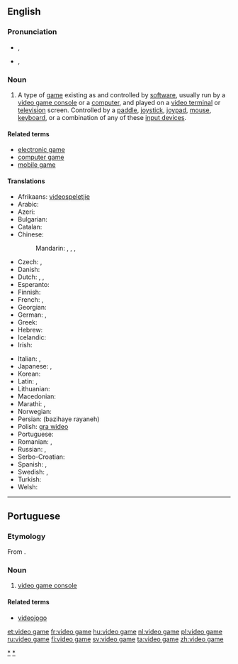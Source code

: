 ==English==

===Pronunciation===
* {{a|UK}} {{IPA|/ˈvɪ.di.ˌoʊ ɡeɪm/}}, {{X-SAMPA|/"vI.di.%oU geIm/}}
* {{a|US}} {{IPA|/ˈvɪ.di.ˌoʊ ɡeɪm/}}, {{X-SAMPA|/"vI.di.%oU geIm/}}

===Noun===
{{wikipedia}}
{{en-noun|sg=[[video]] [[game]]}}

# A type of [[game]] existing as and controlled by [[software]], usually run by a [[video game console]] or a [[computer]], and played on a [[video terminal]] or [[television]] screen.  Controlled by a [[paddle]], [[joystick]], [[joypad]], [[mouse]], [[keyboard]], or a combination of any of these [[input device]]s.

====Related terms====
* [[electronic game]]
* [[computer game]]
* [[mobile game]]

====Translations====
{{trans-top|game controlled by a software}}
* Afrikaans: [[videospeletjie]]
* Arabic: {{t-|ar|لعبة فيديو|f|tr=la`b fiidiyu}}
* Azeri: {{t-|az|video oyun}}
* Bulgarian: {{t-|bg|видеоигра|f|tr=videoigra}}
* Catalan: {{t+|ca|videojoc|m}}
* Chinese:
*: Mandarin: {{t|cmn|電子遊戲|sc=Hani}}, {{t|cmn|电子游戏|tr=diànzǐ yóuxì|sc=Hani}}, {{t|cmn|電腦遊戲|sc=Hani}}, {{t|cmn|电脑游戏|tr=diànnǎo yóuxì|sc=Hani}}
* Czech: {{t-|cs|videohra|f}}, {{t-|cs|počítačová hra|f}}
* Danish: {{t-|da|videospil}}
* Dutch: {{t+|nl|videospel|n}}, {{t+|nl|videospelletje|n}}, {{t+|nl|game|m}}
* Esperanto: {{t-|eo|videoludo}}
* Finnish: {{t+|fi|videopeli}}
* French: {{t+|fr|jeu vidéo|m}}, {{t+|fr|jeux vidéo|p}}
* Georgian: {{t-|ka|ვიდეო თამაში|tr=video t’amashi|sc=Geor}}
* German: {{t+|de|Videospiel|n}}, {{t-|de|videospiele|p}}
* Greek: {{t-|el|ηλεκτρονικό παιχνίδι|n|tr=ilektronikó paichnídi}}
* Hebrew: {{t-|he|משחק מחשב|tr=miskhak makhšev}}
* Icelandic: {{t-|is|tölvuleikur|m}}
* Irish: {{t-|ga|cluiche físeán|m}}
{{trans-mid}}
* Italian: {{t+|it|videogioco|s}}, {{t+|it|videogiochi|p}}
* Japanese: {{t-|ja|テレビゲーム|tr=terebi gēmu}}, {{t-|ja|ビデオゲーム|tr=bideo gēmu}}
* Korean: {{t-|ko|비디오 게임|tr=bidio geim|sc=Hang}}
* Latin: {{t-|la|ludus electronicus}}, {{t-|la|ludus visualis}}
* Lithuanian: {{t-|lt|video žaidimai}}
* Macedonian: {{t-|mk|видеоигра|f|tr=videoígra}}
* Marathi: {{t-|mr|संगणक खेळ|m|tr=saṃgaṇaka kheḷa|sc=Deva}}, {{t-|mr|व्हिडियो गेम|m|tr=vhiḍiyo gema|sc=Deva}}
* Norwegian: {{t-|no|videospill}}
* Persian: {{fa-Arab|[[بازیهای رایانه]]}} (bazihaye rayaneh)
* Polish: [[gra wideo]] {{f}}
* Portuguese: {{t+|pt|videojogo|m}}
* Romanian: {{t+|ro|joc video|n}}, {{t-|ro|jocuri video|n|p}}
* Russian: {{t+|ru|видеоигра|f|tr=videoigrá}}, {{t-|ru|видеоигры|p|tr=videoigrý}}
* Serbo-Croatian: {{t-|sh|video igre|f}}
* Spanish: {{t-|es|juego de video}}, {{t+|es|videojuego}}
* Swedish: {{t+|sv|TV-spel|n}}, {{t-|sv|videospel|n}}
* Turkish: {{t-|tr|bilgisayar oyunları}}
* Welsh: {{t-|cy|'n fideo herwhela|f}}
{{trans-bottom}}

[[Category:en:Video games|*]]

----

==Portuguese==

===Etymology===
From {{etyl|en|pt}} {{term|video game|lang=en}}.

===Noun===
{{pt-noun|m}}

# {{Brazil|lang=pt}} [[video game console]]

====Related terms====
* [[videojogo]]

[[Category:pt:Video games|*]]

[[et:video game]]
[[fr:video game]]
[[hu:video game]]
[[nl:video game]]
[[pl:video game]]
[[ru:video game]]
[[fi:video game]]
[[sv:video game]]
[[ta:video game]]
[[zh:video game]]